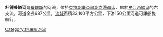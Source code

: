 {{Unreferenced|time=2019-12-23T11:55:21+00:00}}

'''杜德普塔河'''是[[俄羅斯|俄羅斯]]的河流，位於[[克拉斯諾亞爾斯克邊疆區|克拉斯諾亞爾斯克邊疆區]]，屬於[[皮亞西納河|皮亞西納河]]的右支流，河道全長687公里，[[流域|流域]]面積33,100平方公里，下游150公里河道可讓船隻航行。

{{Russia-geo-stub}}

[[Category:俄羅斯河流|Category:俄羅斯河流]]
